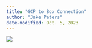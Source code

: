 ```yaml
---
title: "GCP to Box Connection"
author: "Jake Peters"
date-modified: Oct. 5, 2023
---
```


<div>

</div>

![](images/export-from-gcp-to-box.drawio.svg)
